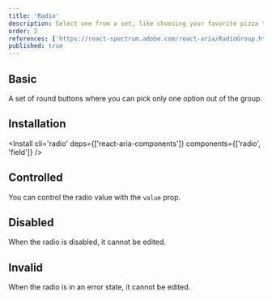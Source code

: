 ```yaml
---
title: 'Radio'
description: Select one from a set, like choosing your favorite pizza topping; only one can win, ensuring clear choices.
order: 2
references: ['https://react-spectrum.adobe.com/react-aria/RadioGroup.html#props']
published: true
---
```


## Basic

A set of round buttons where you can pick only one option out of the group.

<How toUse='forms/radio-demo' />

## Installation

<Install cli='radio' deps={['react-aria-components']} components={['radio', 'field']}  />

## Controlled
You can control the radio value with the `value` prop.
<How minW72 toUse="forms/radio-controlled-demo" />

## Disabled

When the radio is disabled, it cannot be edited.

<How toUse='forms/radio-disabled-demo' />

## Invalid

When the radio is in an error state, it cannot be edited.

<How toUse='forms/radio-invalid-demo' />
